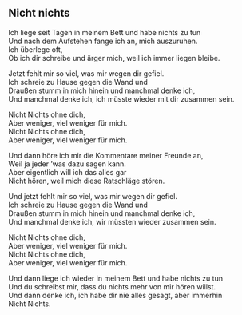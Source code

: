 ## Nicht nichts

Ich liege seit Tagen in meinem Bett und habe nichts zu tun  
Und nach dem Aufstehen fange ich an, mich auszuruhen.  
Ich überlege oft,  
Ob ich dir schreibe und ärger mich, weil ich immer liegen bleibe.  
  
Jetzt fehlt mir so viel, was mir wegen dir gefiel.  
Ich schreie zu Hause gegen die Wand und  
Draußen stumm in mich hinein und manchmal denke ich,  
Und manchmal denke ich, ich müsste wieder mit dir zusammen sein.  
  
Nicht Nichts ohne dich,  
Aber weniger, viel weniger für mich.  
Nicht Nichts ohne dich,  
Aber weniger, viel weniger für mich.  
  
  
  
  
Und dann höre ich mir die Kommentare meiner Freunde an,  
Weil ja jeder 'was dazu sagen kann.  
Aber eigentlich will ich das alles gar  
Nicht hören, weil mich diese Ratschläge stören.  
  
Und jetzt fehlt mir so viel, was mir wegen dir gefiel.  
Ich schreie zu Hause gegen die Wand und  
Draußen stumm in mich hinein und manchmal denke ich,  
Und manchmal denke ich, wir müssten wieder zusammen sein.  
  
Nicht Nichts ohne dich,  
Aber weniger, viel weniger für mich.  
Nicht Nichts ohne dich,  
Aber weniger, viel weniger für mich.  
  
Und dann liege ich wieder in meinem Bett und habe nichts zu tun  
Und du schreibst mir, dass du nichts mehr von mir hören willst.  
Und dann denke ich, ich habe dir nie alles gesagt, aber immerhin  
Nicht Nichts.
